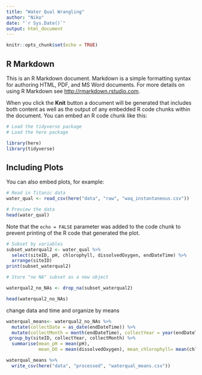 ```yaml
---
title: "Water Qual Wrangling"
author: "Niko"
date: "`r Sys.Date()`"
output: html_document
---
```


```r
knitr::opts_chunk$set(echo = TRUE)
```

## R Markdown

This is an R Markdown document. Markdown is a simple formatting syntax for authoring HTML, PDF, and MS Word documents. For more details on using R Markdown see <http://rmarkdown.rstudio.com>.

When you click the **Knit** button a document will be generated that includes both content as well as the output of any embedded R code chunks within the document. You can embed an R code chunk like this:

```r
# Load the tidyverse package
# Load the here package

library(here)
library(tidyverse)

```

## Including Plots

You can also embed plots, for example:

```r
# Read in Titanic data
water_qual <- read_csv(here("data", "raw", "waq_instantaneous.csv"))

# Preview the data
head(water_qual)
```

Note that the `echo = FALSE` parameter was added to the code chunk to prevent printing of the R code that generated the plot.

```r
# Subset by variables
subset_waterqual2 <- water_qual %>%
  select(siteID, pH, chlorophyll, dissolvedOxygen, endDateTime) %>%
  arrange(siteID)
print(subset_waterqual2)
```

```r
# Store "no NA" subset as a new object

waterqual2_no_NAs <- drop_na(subset_waterqual2)

head(waterqual2_no_NAs)
```
change data and time and organize by means 
```r

waterqual_means<- waterqual2_no_NAs %>% 
  mutate(collectDate = as_date(endDateTime)) %>% 
  mutate(collectMonth = month(endDateTime), collectYear = year(endDateTime)) %>% 
 group_by(siteID, collectYear, collectMonth) %>% 
  summarise(mean_pH = mean(pH), 
            mean_DO = mean(dissolvedOxygen), mean_chlorophyll= mean(chlorophyll))


```


```r
waterqual_means %>%
  write_csv(here("data", "processed", "waterqual_means.csv"))
```

